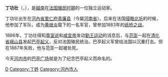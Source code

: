 '''丁功壮'''（{{vie|v='''Đinh Công Tráng'''|hn=丁功壯}}，{{bd|1842年||1887年||}}），是[[越南|越南]]在[[法属印度支那|法国殖民时期]]的一位独立运动家。

丁功壮出生在[[河內省|河內省]][[里仁府|里仁府]][[青廉县|青廉县]]（今屬[[河南省_(越南)|河南省]]）。后来在法国[[北圻远征|侵略北圻]]的时候，他参加了军队，成为[[黄继炎|黄继炎]]麾下的一名军官，曾参加1883年的[[纸桥之战|纸桥之战]]。

1886年，丁功壮得知[[尊室说|尊室说]]和[[咸宜帝|咸宜帝]]发动[[勤王运动|勤王运动]]的消息后，与[[范澎|范澎]]一起在[[清化省|清化省]][[峨山县|峨山县]]发起[[巴亭起义|巴亭起义]]，反对法国殖民统治。巴亭起义军曾给法国以沉重打击。但在1887年失败，他与范澎一起被处死。

今天[[河内市|河内市]]的[[巴亭广场|巴亭广场]]就是为了纪念巴亭起义而命名的。

{{越南獨立運動}}

[[Category:被處決的越南人|D]]
[[Category:丁姓|Category:丁姓]]
[[Category:河內市人|Category:河內市人]]